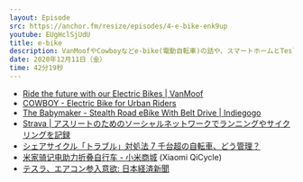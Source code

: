 ```yaml
---
layout: Episode
src: https://anchor.fm/resize/episodes/4-e-bike-enk9up
youtube: EUgHclSjUdU
title: e-bike
description: VanMoofやCowboyなどe-bike(電動自転車)の話や、スマートホームとTeslaについて話しました。
date: 2020年12月11日（金）
time: 42分19秒
---
```


- [Ride the future with our Electric Bikes | VanMoof](https://www.vanmoof.com/ja-JP)
- [COWBOY - Electric Bike for Urban Riders](https://cowboy.com/)
- [The Babymaker - Stealth Road eBike With Belt Drive | Indiegogo](https://www.indiegogo.com/projects/the-babymaker-stealth-road-ebike-with-belt-drive#/)
- [Strava | アスリートのためのソーシャルネットワークでランニングやサイクリングを記録](https://www.strava.com/)
- [シェアサイクル「トラブル」対処法 7 千台超の自転車、どう管理？](https://withnews.jp/article/f0191128003qqf2190926000qqF0W0bx10101qq000020063A)
- [米家骑记电助力折叠自行车 - 小米商城](https://www.mi.com/mibicycle) (Xiaomi QiCycle)
- [テスラ、エアコン参入意欲: 日本経済新聞](https://www.nikkei.com/article/DGKKZO66440770Z11C20A1TJ2000)
